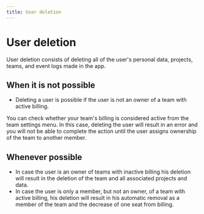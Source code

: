 ```yaml
---
title: User deletion
---
```


# User deletion

User deletion consists of deleting all of the user's personal data, projects, teams, and event logs made in the app.

## When it is not possible

- Deleting a user is possible if the user is not an owner of a team with active billing. 

You can check whether your team's billing is considered active from the team settings menu.
In this case, deleting the user will result in an error and you will not be able to complete the action until the user assigns ownership of the team to another member.

## Whenever possible

- In case the user is an owner of teams with inactive billing his deletion will result in the deletion of the team and all associated projects and data.
- In case the user is only a member, but not an owner, of a team with active billing, his deletion will result in his automatic removal as a member of the team and the decrease of one seat from billing.
